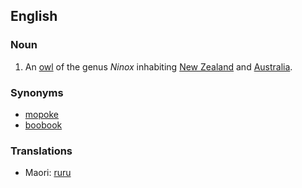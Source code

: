 ==English==
{{wikipedia}}

===Noun===
{{en-noun}}

# An [[owl]] of the genus ''Ninox'' inhabiting [[New Zealand]] and [[Australia]].

===Synonyms===
* [[mopoke]]
* [[boobook]]

===Translations===
{{rfc-level|Translations at L3+ (AutoFormat would have corrected level of Synonyms)}}
{{trans-top|owl}}
{{trans-mid}}
* Maori: [[ruru]]
{{trans-bottom}}